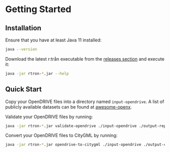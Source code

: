 # Getting Started

## Installation

Ensure that you have at least Java 11 installed:

```bash
java --version
```

Download the latest r:trån executable from the [releases section](https://github.com/tum-gis/rtron/releases/latest) and execute it:

```bash
java -jar rtron-*.jar --help
```

## Quick Start

Copy your OpenDRIVE files into a directory named `input-opendrive`.
A list of publicly available datasets can be found at [awesome-openx](https://github.com/b-schwab/awesome-openx#datasets).

Validate your OpenDRIVE files by running:

```bash
java -jar rtron-*.jar validate-opendrive ./input-opendrive ./output-reports
```

Convert your OpenDRIVE files to CityGML by running:

```bash
java -jar rtron-*.jar opendrive-to-citygml ./input-opendrive ./output-citygml
```
